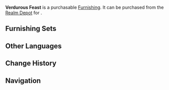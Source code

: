 {{Furnishing Infobox
|id             = 372413
|image          = Item Verdurous Feast.png
|category       = Landform
|subcategory    = Shrub
|rarity         = 3
|adeptal_energy = 20
|load           = 50
|reduced_load   = 50
|description    = A relatively uncommon plant with round and thick leaves aplenty and no scent. After some washing, they can be used to serve food. Only one such plant is necessary to provide an entire adventure team with plates for the day.
|source1        = [[Realm Depot]]
}}
'''Verdurous Feast''' is a purchasable [[Furnishing]]. It can be purchased from the [[Realm Depot]] for {{Item|Realm Currency|30|x=80}}.

==Furnishing Sets==
{{Craft Usage}}

==Other Languages==
{{Other Languages
|en      = Verdurous Feast
|zhs     = 「绿野的盛宴」
|zhs_rm  = "Lǜyě de Shèngyàn"
|zht     = 「綠野的盛宴」
|zht_rm  = "Lǜyě de Shèngyàn"
|zh_tl   = "Grand Banquet of the Green Fields"
|ja      = 「緑野の宴会」
|ja_rm   = "Ryokuya no Enkai"
|ja_tl   = "Feast of the Green Fields"
|ko      = 「녹야의 만찬」
|ko_rm   = 
|ko_tl   = 
|es      = Planta del festín
|es_tl   = 
|fr      = « Festin champêtre »
|fr_tl   = "Rustic Feast"
|ru      = «Вечный праздник»
|ru_tl   = 
|th      = "กอไม้ใบหนา"
|th_rm   = 
|th_tl   = 
|vi      = Bữa Tiệc Đồng Xanh
|vi_tl   = 
|de      = „Gelage auf der Wiese“
|de_tl   = "Banquet on the Meadow"
|id      = "Pesta Dedaunan"
|id_tl   = "Party of Leaves"
|pt      = "Banquete do Campo Verde"
|pt_tl   = 
}}

==Change History==
{{Change History|1.5}}

==Navigation==
{{Furnishing Navbox/Exterior|Landform}}